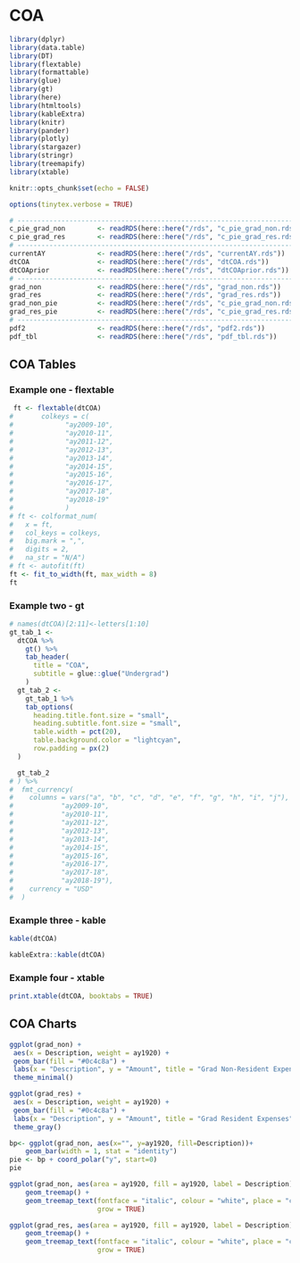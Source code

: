# COA

```r
library(dplyr)
library(data.table)
library(DT)
library(flextable)
library(formattable)
library(glue)
library(gt)
library(here)
library(htmltools)
library(kableExtra)
library(knitr)
library(pander)
library(plotly)
library(stargazer)
library(stringr)
library(treemapify)
library(xtable)
```

```r
knitr::opts_chunk$set(echo = FALSE)
```

```r
options(tinytex.verbose = TRUE)
```

```r
# -----------------------------------------------------------------------------
c_pie_grad_non        <- readRDS(here::here("/rds", "c_pie_grad_non.rds"))
c_pie_grad_res        <- readRDS(here::here("/rds", "c_pie_grad_res.rds"))
# -----------------------------------------------------------------------------
currentAY             <- readRDS(here::here("/rds", "currentAY.rds"))
dtCOA                 <- readRDS(here::here("/rds", "dtCOA.rds"))
dtCOAprior            <- readRDS(here::here("/rds", "dtCOAprior.rds"))
# -----------------------------------------------------------------------------
grad_non              <- readRDS(here::here("/rds", "grad_non.rds"))
grad_res              <- readRDS(here::here("/rds", "grad_res.rds"))
grad_non_pie          <- readRDS(here::here("/rds", "c_pie_grad_non.rds"))
grad_res_pie          <- readRDS(here::here("/rds", "c_pie_grad_res.rds"))
# -----------------------------------------------------------------------------
pdf2                  <- readRDS(here::here("/rds", "pdf2.rds"))
pdf_tbl               <- readRDS(here::here("/rds", "pdf_tbl.rds"))
```

## COA Tables

### Example one - flextable

```r
 ft <- flextable(dtCOA)
#       colkeys = c(
#             "ay2009-10",
#             "ay2010-11",
#             "ay2011-12",
#             "ay2012-13",
#             "ay2013-14",
#             "ay2014-15",
#             "ay2015-16",
#             "ay2016-17",
#             "ay2017-18",
#             "ay2018-19"
#             )
# ft <- colformat_num(
#   x = ft,
#   col_keys = colkeys,
#   big.mark = ",",
#   digits = 2,
#   na_str = "N/A")
# ft <- autofit(ft)
ft <- fit_to_width(ft, max_width = 8)
ft
```

<!-- ## Example three - formattable -->

<!-- ```{r 2.3-coa-formattable, fig.cap='formattable', out.width = '50%'} -->
<!-- formattable(dtCOA) -->
<!-- ``` -->

<!-- ## Example four - stargazer -->

<!-- ```{r 2.4-coa-stargazer, echo=FALSE, fig.cap='stargazer',  message = FALSE, out.width = '60%'} -->
<!-- stargazer(dtCOA) -->
<!-- ``` -->

<!-- ## Example five - plain ole dtCOA -->

<!-- ```{r 2.5-coa-DT-redeux, , fig.cap='plain dtCOA', out.width = '50%'} -->
<!-- dtCOA -->
<!-- ``` -->

<!-- ## Example six - DT -->

<!-- ```{r 2.6-coa-DT, fig.cap='DT', out.width = '150%'} -->
<!-- names(dtCOA)[2:11]<-letters[1:10] -->
<!-- DT::datatable(dtCOA, -->
<!--     rownames = FALSE, -->
<!--     extensions = c("Scroller"), -->
<!--     options = list( -->
<!--       pageLength = 20 -->
<!--       ,order = list(list(0, "desc")) -->
<!--       ,scrollX = TRUE -->
<!--       ,scrollY = 280 -->
<!--       ,scroller = TRUE) -->
<!--     )%>% -->
<!--     formatCurrency(c( -->
<!--       "a", "b", "c", "d", "e", "f", "g", "h", "i", "j" -->
<!--     )) -->
<!-- ``` -->

### Example two - gt

```r
# names(dtCOA)[2:11]<-letters[1:10]
gt_tab_1 <-
  dtCOA %>%
    gt() %>%
    tab_header(
      title = "COA",
      subtitle = glue::glue("Undergrad")
    )
  gt_tab_2 <-
    gt_tab_1 %>%
    tab_options(
      heading.title.font.size = "small",
      heading.subtitle.font.size = "small",
      table.width = pct(20),
      table.background.color = "lightcyan",
      row.padding = px(2)
  )

  gt_tab_2
# ) %>%
#  fmt_currency(
#    columns = vars("a", "b", "c", "d", "e", "f", "g", "h", "i", "j"),
#            "ay2009-10",
#            "ay2010-11",
#            "ay2011-12",
#            "ay2012-13",
#            "ay2013-14",
#            "ay2014-15",
#            "ay2015-16",
#            "ay2016-17",
#            "ay2017-18",
#            "ay2018-19"),
#    currency = "USD"
#  )
```
### Example three - kable
```r
kable(dtCOA)
```

```r
kableExtra::kable(dtCOA)
```

### Example four - xtable

```r
print.xtable(dtCOA, booktabs = TRUE)
```

## COA Charts
```r
ggplot(grad_non) +
 aes(x = Description, weight = ay1920) +
 geom_bar(fill = "#0c4c8a") +
 labs(x = "Description", y = "Amount", title = "Grad Non-Resident Expenses", subtitle = "AY 1920", caption = "Graduate Non-Resident") +
 theme_minimal()
```

```r
ggplot(grad_res) +
 aes(x = Description, weight = ay1920) +
 geom_bar(fill = "#0c4c8a") +
 labs(x = "Description", y = "Amount", title = "Grad Resident Expenses", subtitle = "AY 1920") +
 theme_gray()
```

```r
bp<- ggplot(grad_non, aes(x="", y=ay1920, fill=Description))+
    geom_bar(width = 1, stat = "identity")
pie <- bp + coord_polar("y", start=0)
pie
```

```r
ggplot(grad_non, aes(area = ay1920, fill = ay1920, label = Description)) +
    geom_treemap() +
    geom_treemap_text(fontface = "italic", colour = "white", place = "centre",
                      grow = TRUE)
```
```r
ggplot(grad_res, aes(area = ay1920, fill = ay1920, label = Description)) +
    geom_treemap() +
    geom_treemap_text(fontface = "italic", colour = "white", place = "centre",
                      grow = TRUE)
```
